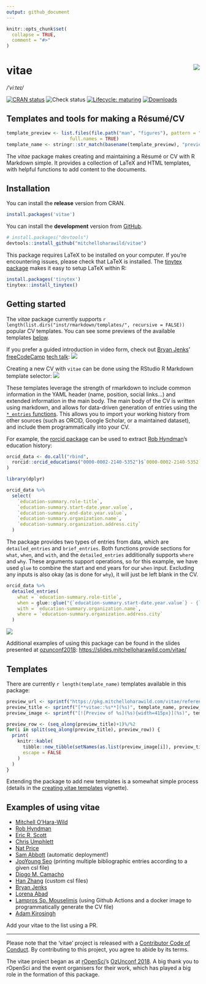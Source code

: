 ```yaml
---
output: github_document
---
```


<!-- README.md is generated from README.Rmd. Please edit that file -->

```r
knitr::opts_chunk$set(
  collapse = TRUE,
  comment = "#>"
)
```

# vitae <img src="man/figures/logo.png" align="right" />
*/ˈviːteɪ/*

[![CRAN status](https://www.r-pkg.org/badges/version/vitae)](https://cran.r-project.org/package=vitae)
![Check status](https://github.com/mitchelloharawild/vitae/workflows/R-CMD-check/badge.svg)
[![Lifecycle: maturing](https://img.shields.io/badge/lifecycle-maturing-blue.svg)](https://lifecycle.r-lib.org/articles/stages.html#maturing)
[![Downloads](https://cranlogs.r-pkg.org/badges/vitae)](https://cran.r-project.org/package=vitae)

## Templates and tools for making a Résumé/CV

```r
template_preview <- list.files(file.path("man", "figures"), pattern = "^preview", 
                       full.names = TRUE)
template_name <- stringr::str_match(basename(template_preview), "preview-(.+?)\\.png")[,2]
```
The *vitae* package makes creating and maintaining a Résumé or CV with R Markdown simple. It provides a collection of LaTeX and HTML templates, with helpful functions to add content to the documents. 

## Installation

You can install the **release** version from CRAN.

```r
install.packages('vitae')
```

You can install the **development** version from
[GitHub](https://github.com/mitchelloharawild/vitae).

```r
# install.packages("devtools")
devtools::install_github("mitchelloharawild/vitae")
```

This package requires LaTeX to be installed on your computer. If you're encountering issues, please check that LaTeX is installed. The [tinytex package](https://github.com/yihui/tinytex) makes it easy to setup LaTeX within R:

```r
install.packages('tinytex')
tinytex::install_tinytex()
```

## Getting started

The *vitae* package currently supports `r length(list.dirs("inst/rmarkdown/templates/", recursive = FALSE))` popular CV templates. You can see some previews of the available templates [below](#templates).

If you prefer a guided introduction in video form, check out [Bryan Jenks](https://github.com/tallguyjenks)' [freeCodeCamp](https://github.com/freeCodeCamp/freeCodeCamp) [tech talk](https://youtu.be/cMlRAiQUdD8):
[![](man/figures/freecodecamp.jpg)](https://youtu.be/cMlRAiQUdD8)

Creating a new CV with `vitae` can be done using the RStudio R Markdown template selector:
![](man/figures/template_gui.png)

These templates leverage the strength of rmarkdown to include common information in the YAML header (name, position, social links...) and extended information in the main body. The main body of the CV is written using markdown, and allows for data-driven generation of entries using the [`*_entries` functions](https://pkg.mitchelloharawild.com/vitae/reference/cventries.html). This allows you to import your working history from other sources (such as ORCID, Google Scholar, or a maintained dataset), and include them programmatically into your CV.

For example, the [rorcid package](https://github.com/ropensci/rorcid) can be used to extract [Rob Hyndman](https://orcid.org/0000-0002-2140-5352)'s education history:

```r
orcid_data <- do.call("rbind",
  rorcid::orcid_educations("0000-0002-2140-5352")$`0000-0002-2140-5352`$`affiliation-group`$summaries
)
```

```r
library(dplyr)

orcid_data %>% 
  select(
    `education-summary.role-title`, 
    `education-summary.start-date.year.value`,
    `education-summary.end-date.year.value`,
    `education-summary.organization.name`,
    `education-summary.organization.address.city`
  )
```

The package provides two types of entries from data, which are `detailed_entries` and `brief_entries`. Both functions provide sections for `what`, `when`, and `with`, and the `detailed_entries` additionally supports `where` and `why`. These arguments support operations, so for this example, we have used `glue` to combine the start and end years for our `when` input. Excluding any inputs is also okay (as is done for `why`), it will just be left blank in the CV.

```r
orcid_data %>%
  detailed_entries(
    what = `education-summary.role-title`,
    when = glue::glue("{`education-summary.start-date.year.value`} - {`education-summary.end-date.year.value`}"),
    with = `education-summary.organization.name`,
    where = `education-summary.organization.address.city`
  )
```

![](man/figures/education.png)

Additional examples of using this package can be found in the slides presented at [ozunconf2018](https://ozunconf18.ropensci.org/): [https://slides.mitchelloharawild.com/vitae/](https://slides.mitchelloharawild.com/vitae/)

## Templates

There are currently `r length(template_name)` templates available in this package:

```r
preview_url <- sprintf("https://pkg.mitchelloharawild.com/vitae/reference/%s.html", template_name)
preview_title <- sprintf("[**vitae::%s**](%s)", template_name, preview_url)
preview_image <- sprintf("[![Preview of %s](%s){width=415px}](%s)", template_name, template_preview, preview_url)

preview_row <- (seq_along(preview_title)+1)%/%2
for(i in split(seq_along(preview_title), preview_row)) {
  print(
    knitr::kable(
      tibble::new_tibble(setNames(as.list(preview_image[i]), preview_title[i]), nrow = 1),
      escape = FALSE
    )
  )
}
```
Extending the package to add new templates is a somewhat simple process (details in the [creating vitae templates](https://pkg.mitchelloharawild.com/vitae/articles/extending.html) vignette).

## Examples of using vitae

- [Mitchell O'Hara-Wild](https://github.com/mitchelloharawild/CV)
- [Rob Hyndman](https://github.com/robjhyndman/CV)
- [Eric R. Scott](https://github.com/Aariq/curriculum-vitae)
- [Chris Umphlett](http://chrisumphlett.com/posts/vitae-package/)
- [Nat Price](https://github.com/natbprice/cv)
- [Sam Abbott](https://github.com/seabbs/cv) (automatic deployment!)
- [JooYoung Seo](https://github.com/jooyoungseo/jy_CV) (printing multiple bibliographic entries according to a given csl file)
- [Diogo M. Camacho](https://github.com/diogocamacho/CV)
- [Han Zhang](https://github.com/HanZhang-psych/CV) (custom csl files)
- [Bryan Jenks](https://github.com/tallguyjenks/CV)
- [Lorena Abad](https://github.com/loreabad6/R-CV)
- [Lampros Sp. Mouselimis](https://github.com/mlampros/My.CVitae) (using Github Actions and a docker image to programmatically generate the CV file)
- [Adam Kirosingh](https://github.com/akirosingh/CV)

Add your vitae to the list using a PR.

---

Please note that the 'vitae' project is released with a [Contributor Code of Conduct](https://github.com/mitchelloharawild/vitae/blob/master/.github/CODE_OF_CONDUCT.md). By contributing to this project, you agree to abide by its terms.

The vitae project began as at [rOpenSci](https://ropensci.org/)'s [OzUnconf 2018](https://ozunconf18.ropensci.org/). A big thank you to rOpenSci and the event organisers for their work, which has played a big role in the formation of this package.
